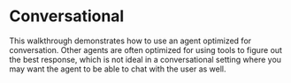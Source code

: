 # Conversational

This walkthrough demonstrates how to use an agent optimized for conversation. Other agents are often optimized for using tools to figure out the best response, which is not ideal in a conversational setting where you may want the agent to be able to chat with the user as well.


<ChatExample />
